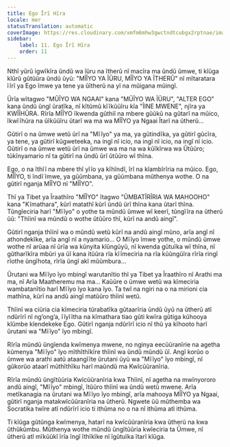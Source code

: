 ```yaml
---
title: Ego Ĩrĩ Hĩra
locale: mer
statusTranslation: automatic
coverImage: https://res.cloudinary.com/xmfm6mhw3gwctndtcubgx2rptnae/image/upload/v1740468922/small_cover_tratado_de_psicologia_revolucionaria_a4c0dca4e0.webp
sidebar:
    label: 11. Ego Ĩrĩ Hĩra
    order: 11
---
```

Nthĩ yũrũ igwĩkĩra ũndũ wa ĩũru na ĩtherũ nĩ macĩra ma ũndũ ũmwe, ti kĩũga kĩũrũ gũtũũra ũndũ ũyũ: "MĨĨYO YA ĨŨRU, MĨĨYO YA ĨTHERŨ" nĩ mĩtaratara ĩĩrĩ ya Ego ĩmwe ya tene ya ũĩtherũ na yĩ na mũigana mũingĩ.

Ũrĩa wĩtagwo "MŨĨYO WA NGAAI" kana "MŨĨYO WA ĨŨRU", "ALTER EGO" kana ũndũ ũngĩ ũratĩka, nĩ kĩtũmũ kĩĩkũũĩru kĩa "ĨINE MWENE", njĩra ya KWĨĨHŨRA. Rĩrĩa MĨĨYO ĩkwenda gũthiĩ na mbere gũũkũ na gũtarĩ na mũico, ĩkwĩĩhũra na ũĩkũũĩru ũtarĩ wa ma wa MĨĨYO ya Ngaai Ĩtarĩ na ũtherũ...

Gũtirĩ o na ũmwe wetũ ũrĩ na "Mĩĩyo" ya ma, ya gũtindĩka, ya gũtirĩ gũcĩra, ya tene, ya gũtirĩ kũgweteeka, na ingĩ nĩ icio, na ingĩ nĩ icio, na ingĩ nĩ icio. Gũtirĩ o na ũmwe wetũ ũrĩ na ũmwe wa ma na wa kũĩkĩrwa wa Ũtũũro; tũkĩnyamario nĩ ta gũtirĩ na ũndũ ũrĩ ũtũũro wĩ thĩna.

Ego, o na ĩthĩĩ na mbere thĩ yĩĩo ya kĩhĩndĩ, ĩrĩ na kĩambĩrĩria na mũico. Ego, MĨĨYO, ti ĩndĩ ĩmwe, ya gũũmbana, ya gũũmbana mũthenya wothe. O na gũtirĩ nganja MĨĨYO nĩ "MĨĨYO".

Thĩ ya Tibet ya Ĩraathĩro "MĨĨYO" ĩtagwo "ŨMBATĨRĨRIA WA MAHOOHO" kana "Kĩmathara", kũrĩ matathĩ kũrĩ ũndũ ũrĩ thĩna kana ũtarĩ thĩna. Tũngĩeciria harĩ "Mĩĩyo" o yothe ta mũndũ ũmwe wĩ keerĩ, tũngĩĩra na ũtherũ ũũ: "Thĩinĩ wa mũndũ o wothe ũtũũro thĩ, kũrĩ na andũ aingĩ".

Gũtirĩ nganja thĩinĩ wa o mũndũ wetũ kũrĩ na andũ aingĩ mũno, arĩa angĩ nĩ athondekĩke, arĩa angĩ nĩ a nyamario... O Mĩĩyo ĩmwe yothe, o mũndũ ũmwe wothe nĩ arũaa nĩ ũrĩa wa kũnyita kĩũngũyũ, nĩ kwenda gũtuĩka wĩ thĩna, nĩ gũtharĩkĩra mbũri ya ũĩ kana itũũra rĩa kĩĩmeciria na rĩa kũũngũĩra rĩrĩa ringĩ rĩothe ũngĩhota, rĩrĩa ũngĩ akĩ mũũmbura...

Ũrutani wa Mĩĩyo ĩyo mbingĩ warutanĩtio thĩ ya Tibet ya Ĩraathĩro nĩ Arathi ma ma, nĩ Arĩa Maatheremu ma ma... Kaũũre o ũmwe wetũ wa kĩmeciria wambatanĩtio harĩ Mĩĩyo ĩyo kana ĩyo. Ta twĩ na ngiri na o na mirioni cia mathĩna, kũrĩ na andũ aingĩ matũũro thĩinĩ wetũ.

Thĩinĩ wa ciũria cia kĩmeciria tũrabatĩka gũtaarĩria ũndũ ũyũ na ũtherũ atĩ ndũrĩrĩ nĩ ng’ong’a, ĩĩyĩĩtha na kĩmathara tiao gũti kwĩra gũtiga kũhooya kĩũmbe kĩendekeke Ego. Gũtirĩ nganja ndũrĩrĩ icio nĩ thũ ya kĩhooto harĩ ũrutani wa "Mĩĩyo" ĩyo mbingĩ.

Rĩrĩa mũndũ ũngĩenda kwĩmenya mwene, no nginya eecũũranĩrie na agetha kũmenya "Mĩĩyo" ĩyo mĩthĩthĩkĩre thĩinĩ wa ũndũ mũndũ ũĩ. Angĩ korũo o ũmwe wa arathi aatũ ataangĩĩte ũrutani ũyũ wa "Mĩĩyo" ĩyo mbingĩ, nĩ gũkorũo ataarĩ mũthĩthĩku harĩ maũndũ ma Kwĩcũũranĩria.

Rĩrĩa mũndũ ũngĩtũũria Kwĩcũũranĩria kwa Thĩinĩ, nĩ agetha na mwĩnyororo andũ aingĩ, "Mĩĩyo" mbingĩ, ĩtũũro thĩinĩ wa ũndũ wetũ mwene. Arĩa metĩkanagia na ũrutani wa Mĩĩyo ĩyo mbingĩ, arĩa mahooya MĨĨYO ya Ngaai, gũtirĩ nganja matakwĩcũũranĩria na ũtherũ. Ngwete ũũ mũthemba wa Socratika twĩre atĩ ndũrĩrĩ icio ti ithũma no o na nĩ ithũma atĩ ithũma.

Ti kĩũga gũtũnga kwĩmenya, hatarĩ na kwĩcũũranĩria kwa ũtherũ na kwa ũthũkũmbu. Mũthenya wothe mũndũ ũngĩtũũria kwĩeciria ta Ũmwe, nĩ ũtherũ atĩ mĩkũũkĩ ĩrĩa ĩngĩ ĩthĩkĩke nĩ ĩgũtuĩka ĩtarĩ kĩũga.

